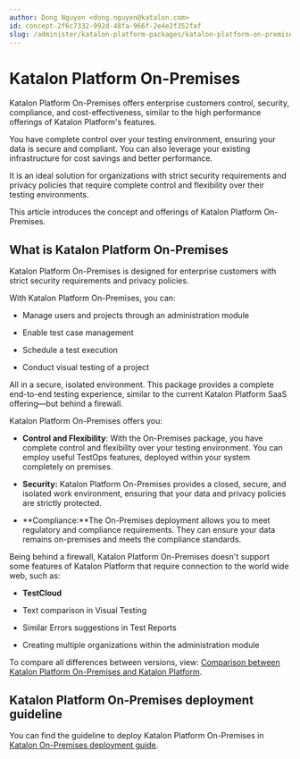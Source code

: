 ```yaml
---
author: Dong Nguyen <dong.nguyen@katalon.com>
id: concept-2f6c7332-992d-48fa-966f-2e4e2f352faf
slug: /administer/katalon-platform-packages/katalon-platform-on-premises/katalon-platform-on-premises
---
```


# Katalon Platform On-Premises

Katalon Platform On-Premises offers enterprise customers control, security, compliance, and cost-effectiveness, similar to the high performance offerings of Katalon Platform's features.

You have complete control over your testing environment, ensuring your data is secure and compliant. You can also leverage your existing infrastructure for cost savings and better performance.

It is an ideal solution for organizations with strict security requirements and privacy policies that require complete control and flexibility over their testing environments.

This article introduces the concept and offerings of Katalon Platform On-Premises.

## What is Katalon Platform On-Premises

Katalon Platform On-Premises is designed for enterprise customers with strict security requirements and privacy policies.

With Katalon Platform On-Premises, you can:

-   Manage users and projects through an administration module

-   Enable test case management

-   Schedule a test execution

-   Conduct visual testing of a project


All in a secure, isolated environment. This package provides a complete end-to-end testing experience, similar to the current Katalon Platform SaaS offering—but behind a firewall.

Katalon Platform On-Premises offers you:

-   **Control and Flexibility**: With the On-Premises package, you have complete control and flexibility over your testing environment. You can employ useful TestOps features, deployed within your system completely on premises.
-   **Security:** Katalon Platform On-Premises provides a closed, secure, and isolated work environment, ensuring that your data and privacy policies are strictly protected.

-   **Compliance:**The On-Premises deployment allows you to meet regulatory and compliance requirements. They can ensure your data remains on-premises and meets the compliance standards.

Being behind a firewall, Katalon Platform On-Premises doesn't support some features of Katalon Platform that require connection to the world wide web, such as:

-   **TestCloud**

-   Text comparison in Visual Testing

-   Similar Errors suggestions in Test Reports

-   Creating multiple organizations within the administration module


To compare all differences between versions, view: [Comparison between Katalon Platform On-Premises and Katalon Platform](/administer/katalon-platform-packages/katalon-platform-on-premises/comparison-between-katalon-platform-on-premises-and-katalon-platform).

## Katalon Platform On-Premises deployment guideline

You can find the guideline to deploy Katalon Platform On-Premises in [Katalon On-Premises deployment guide](/administer/katalon-platform-packages/katalon-platform-on-premises/katalon-on-premises-deployment-guide).